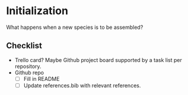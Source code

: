 # Initialization

What happens when a new species is to be assembled?

## Checklist

- Trello card? Maybe Github project board supported by a task list per repository.
- Github repo
    - [ ] Fill in README
    - [ ] Update references.bib with relevant references.
